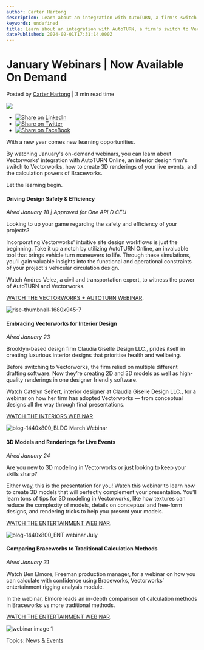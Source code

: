 ```yaml
---
author: Carter Hartong
description: Learn about an integration with AutoTURN, a firm's switch to Vectorworks, how to create 3D renderings for live events, and calculation in Braceworks.
keywords: undefined
title: Learn about an integration with AutoTURN, a firm's switch to Vectorworks, how to create 3D renderings for live events, and calculation in Braceworks. 
datePublished: 2024-02-01T17:31:14.000Z
---
```

  

# January Webinars | Now Available On Demand

 Posted by [Carter Hartong](https://blog.vectorworks.net/author/carter-hartong) | 3 min read time 

![](https://blog.vectorworks.net/hubfs/Blog%20Images/230310_March%20Webinars%20LP%20Blog/blog-1440x800_BLDG%20March%20Webinar.png) 

* [![Share on LinkedIn](https://2659751.fs1.hubspotusercontent-na1.net/hubfs/2659751/michaelDemo/share-LI.png)](http://www.linkedin.com/shareArticle?mini=true&url=https%3A%2F%2Fblog.vectorworks.net%2Fvectorworks-webinars-january-2024)
* [![Share on Twitter](https://2659751.fs1.hubspotusercontent-na1.net/hubfs/2659751/michaelDemo/share-TW.png)](https://www.twitter.com/share?text=January%20Webinars%20|%20Now%20Available%20On%20Demand&url=https%3A%2F%2Fblog.vectorworks.net%2Fvectorworks-webinars-january-2024&via=PMGTweets)
* [![Share on FaceBook](https://2659751.fs1.hubspotusercontent-na1.net/hubfs/2659751/michaelDemo/share-FB.png)](https://www.facebook.com/sharer/sharer.php?u=https%3A%2F%2Fblog.vectorworks.net%2Fvectorworks-webinars-january-2024)

With a new year comes new learning opportunities.

By watching January's on-demand webinars, you can learn about Vectorworks’ integration with AutoTURN Online, an interior design firm's switch to Vectorworks, how to create 3D renderings of your live events, and the calculation powers of Braceworks.

Let the learning begin.

#### Driving Design Safety & Efficiency

_Aired January 18 | Approved for One APLD CEU_

Looking to up your game regarding the safety and efficiency of your projects?

Incorporating Vectorworks' intuitive site design workflows is just the beginning. Take it up a notch by utilizing AutoTURN Online, an invaluable tool that brings vehicle turn maneuvers to life. Through these simulations, you'll gain valuable insights into the functional and operational constraints of your project's vehicular circulation design.

Watch Andres Velez, a civil and transportation expert, to witness the power of AutoTURN and Vectorworks. 

[WATCH THE VECTORWORKS + AUTOTURN WEBINAR](https://university.vectorworks.net/course/view.php?id=3171).

![rise-thumbnail-1680x945-7](https://blog.vectorworks.net/hs-fs/hubfs/Blog%20Images/240109_January%20Webinar%20Blog/rise-thumbnail-1680x945-7.png?width=1440&height=810&name=rise-thumbnail-1680x945-7.png)

#### Embracing Vectorworks for Interior Design

_Aired January 23_

Brooklyn-based design firm Claudia Giselle Design LLC., prides itself in creating luxurious interior designs that prioritise health and wellbeing.

Before switching to Vectorworks, the firm relied on multiple different drafting software. Now they’re creating 2D and 3D models as well as high-quality renderings in one designer friendly software.

Watch Catelyn Seifert, interior designer at Claudia Giselle Design LLC., for a webinar on how her firm has adopted Vectorworks — from conceptual designs all the way through final presentations.

[WATCH THE INTERIORS WEBINAR](https://university.vectorworks.net/course/view.php?id=2532).

![blog-1440x800_BLDG March Webinar](https://blog.vectorworks.net/hs-fs/hubfs/Blog%20Images/230310_March%20Webinars%20LP%20Blog/blog-1440x800_BLDG%20March%20Webinar.png?width=1440&height=800&name=blog-1440x800_BLDG%20March%20Webinar.png)

#### 3D Models and Renderings for Live Events 

_Aired January 24_

Are you new to 3D modeling in Vectorworks or just looking to keep your skills sharp? 

Either way, this is the presentation for you! Watch this webinar to learn how to create 3D models that will perfectly complement your presentation. You’ll learn tons of tips for 3D modeling in Vectorworks, like how textures can reduce the complexity of models, details on conceptual and free-form designs, and rendering tricks to help you present your models.

[WATCH THE ENTERTAINMENT WEBINAR](https://university.vectorworks.net/course/view.php?id=2366).

![blog-1440x800_ENT webinar July](https://blog.vectorworks.net/hs-fs/hubfs/Blog%20Images/230710_July%20Webinar/blog-1440x800_ENT%20webinar%20July.png?width=1440&height=800&name=blog-1440x800_ENT%20webinar%20July.png)

#### Comparing Braceworks to Traditional Calculation Methods

_Aired January 31_

Watch Ben Elmore, Freeman production manager, for a webinar on how you can calculate with confidence using Braceworks, Vectorworks’ entertainment rigging analysis module. 

In the webinar, Elmore leads an in-depth comparison of calculation methods in Braceworks vs more traditional methods.

[WATCH THE ENTERTAINMENT WEBINAR](https://university.vectorworks.net/course/view.php?id=3206).

![webinar image 1](https://blog.vectorworks.net/hs-fs/hubfs/Blog%20Images/240109_January%20Webinar%20Blog/webinar%20image%201.jpg?width=1440&height=852&name=webinar%20image%201.jpg)

 Topics: [News & Events](https://blog.vectorworks.net/topic/news-events) 

  